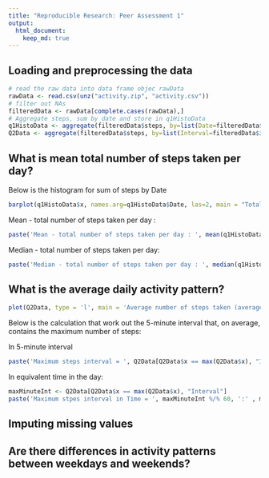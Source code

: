 ```yaml
---
title: "Reproducible Research: Peer Assessment 1"
output: 
  html_document:
    keep_md: true
---
```



## Loading and preprocessing the data

```r
# read the raw data into data frame objec rawData
rawData <- read.csv(unz("activity.zip", "activity.csv"))
# filter out NAs
filteredData <- rawData[complete.cases(rawData),]
# Aggregate steps, sum by date and store in q1HistoData
q1HistoData <- aggregate(filteredData$steps, by=list(Date=filteredData$date), FUN=sum)
Q2Data <- aggregate(filteredData$steps, by=list(Interval=filteredData$interval), FUN=mean)

```



## What is mean total number of steps taken per day?

Below is the histogram for sum of steps by Date

```r
barplot(q1HistoData$x, names.arg=q1HistoData$Date, las=2, main = "Total number of steps taken each day")
```

Mean - total number of steps taken per day : 
```r
paste('Mean - total number of steps taken per day : ', mean(q1HistoData$x))

```

Median - total number of steps taken per day: 
```r
paste('Median - total number of steps taken per day : ', median(q1HistoData$x))

```


## What is the average daily activity pattern?

```r
plot(Q2Data, type = 'l', main = 'Average number of steps taken (averaged across all days) versus the 5-minute intervals', xlab='5-minute intervals', ylab='averaged across all days')
```

Below is the calculation that work out the 5-minute interval that, on average, contains the maximum number of steps:

In 5-minute interval
```r
paste('Maximum steps interval = ', Q2Data[Q2Data$x == max(Q2Data$x), "Interval"])

```

In equivalent time in the day:
```r
maxMinuteInt <- Q2Data[Q2Data$x == max(Q2Data$x), "Interval"]
paste('Maximum stpes interval in Time = ', maxMinuteInt %/% 60, ':' , maxMinuteInt %% 60)
```



## Imputing missing values



## Are there differences in activity patterns between weekdays and weekends?
